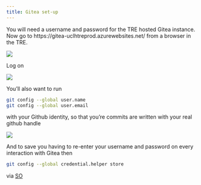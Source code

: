 ```yaml
---
title: Gitea set-up
---
```


You will need a username and password for the TRE hosted Gitea instance.
Now go to https://gitea-uclhtreprod.azurewebsites.net/ from a browser in the TRE.

![](assets/setup_gitea_1.png)

Log on

![](assets/setup_gitea_2.png)

You'll also want to run 

```sh
git config --global user.name
git config --global user.email 
```

with your Github identity, so that you're commits are written with your real github handle

![](assets/setup_gitea_3.png)

And to save you having to re-enter your username and password on every interaction with Gitea then

```sh
git config --global credential.helper store
```

via [SO](https://stackoverflow.com/a/35942890/992999)
